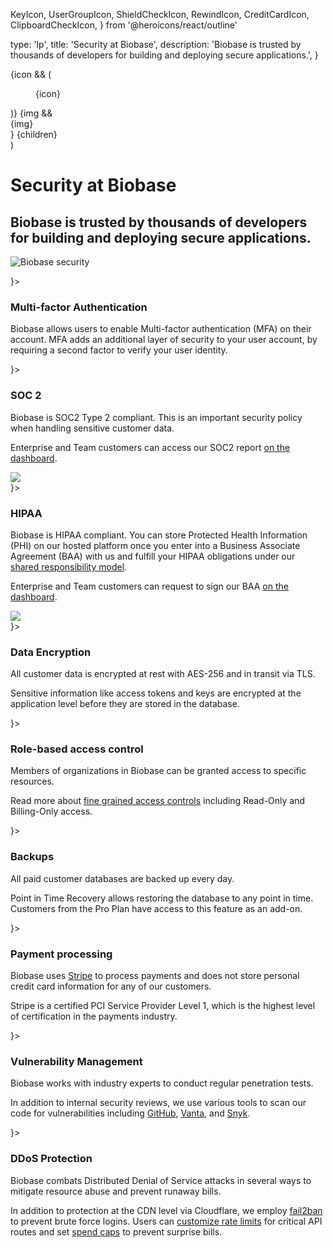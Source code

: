   KeyIcon,
  UserGroupIcon,
  ShieldCheckIcon,
  RewindIcon,
  CreditCardIcon,
  ClipboardCheckIcon,
} from '@heroicons/react/outline'

  type: 'lp',
  title: 'Security at Biobase',
  description:
    'Biobase is trusted by thousands of developers for building and deploying secure applications.',
}

  <div>
    {icon && (
      <div className="border shadow-background-surface-300 not-prose bg-surface-100 -mb-4 flex h-10 w-10 items-center justify-center rounded-full">
        <figure className="w-5 h-5 flex items-center justify-center">{icon}</figure>
      </div>
    )}
    {img && <div className="-mb-4 flex h-12 w-12 items-center justify-center">{img}</div>}
    {children}
  </div>
)

<div className="container mx-auto px-8 sm:px-16 xl:px-20 grid grid-cols-12 items-center my-8">
  <div className="col-span-12 lg:col-span-6">
    <h1 className="xl:text-5xl mb-4 [&_p]:m-0">Security at Biobase</h1>
    <h2 className="text-xl text-foreground-light max-w-xl m-0 [&_p]:m-0">
      Biobase is trusted by thousands of developers for building and deploying secure applications.
    </h2>
  </div>
  <div className="col-span-12 lg:col-span-5 lg:col-start-8 m-0 [&_p]:m-0">

![Biobase security](/images/security/security-hero.png)

  </div>
</div>

<div className="container mx-auto px-8 sm:px-16 xl:px-20 mb-16">

<div className="grid grid-cols-1 md:grid-cols-2 lg:grid-cols-4 gap-8 lg:gap-16">

<Section icon={<Lock strokeWidth={1}/>}>

### Multi-factor Authentication

Biobase allows users to enable Multi-factor authentication (MFA) on their account.
MFA adds an additional layer of security to your user account, by requiring a second factor to verify your user identity.

</Section>

<Section icon={<ShieldCheckIcon strokeWidth={1}/>}>

### SOC 2

Biobase is SOC2 Type 2 compliant. This is an important security policy when handling sensitive customer data.

Enterprise and Team customers can access our SOC2 report [on the dashboard](/dashboard/org/_/documents).

<div className="w-32">
  <img src="/images/security/soc2-type2.svg" />
</div>

</Section>

<Section icon={<Activity strokeWidth={1}/>}>

### HIPAA

Biobase is HIPAA compliant. You can store Protected Health Information (PHI) on our hosted platform once you enter into a Business Associate Agreement (BAA) with us and fulfill your HIPAA obligations under our [shared responsibility model](/docs/guides/platform/shared-responsibility-model#managing-healthcare-data).

Enterprise and Team customers can request to sign our BAA [on the dashboard](/dashboard/org/_/documents).

<div className="w-32">
  <img src="/images/security/HIPAA.svg" />
</div>

</Section>
<Section icon={<KeyIcon strokeWidth={1}/>}>

### Data Encryption

All customer data is encrypted at rest with AES-256 and in transit via TLS.

Sensitive information like access tokens and keys are encrypted at the application level before they are stored in the database.

</Section>

<Section icon={<UserGroupIcon strokeWidth={1}/>}>

### Role-based access control

Members of organizations in Biobase can be granted access to specific resources.

Read more about [fine grained access controls](/docs/guides/platform/access-control) including Read-Only and Billing-Only access.

</Section>

<Section icon={<RewindIcon strokeWidth={1}/>}>

### Backups

All paid customer databases are backed up every day.

Point in Time Recovery allows restoring the database to any point in time. Customers from the Pro Plan have access to this feature as an add-on.

</Section>

<Section icon={<CreditCardIcon strokeWidth={1}/>}>

### Payment processing

Biobase uses [Stripe](https://stripe.com) to process payments and does not store personal credit card information for any of our customers.

Stripe is a certified PCI Service Provider Level 1, which is the highest level of certification in the payments industry.

</Section>

<Section icon={<ClipboardCheckIcon strokeWidth={1}/>}>

### Vulnerability Management

Biobase works with industry experts to conduct regular penetration tests.

In addition to internal security reviews, we use various tools to scan our code for vulnerabilities including [GitHub](https://github.com), [Vanta](https://www.vanta.com/), and [Snyk](https://snyk.io/).

</Section>

<Section icon={<ShieldCheckIcon strokeWidth={1}/>}>

### DDoS Protection

Biobase combats Distributed Denial of Service attacks in several ways to mitigate resource abuse and prevent runaway bills.

In addition to protection at the CDN level via Cloudflare, we employ [fail2ban](https://github.com/fail2ban/fail2ban) to prevent brute force logins. Users can [customize rate limits](/docs/guides/platform/going-into-prod#rate-limiting-resource-allocation--abuse-prevention) for critical API routes and set [spend caps](/docs/guides/platform/spend-cap) to prevent surprise bills.

</Section>

</div>

</div>

